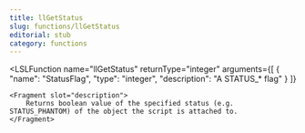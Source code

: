 ```yaml
---
title: llGetStatus
slug: functions/llGetStatus
editorial: stub
category: functions
---
```


<LSLFunction
	name="llGetStatus"
	returnType="integer"
	arguments={[
	{
		"name": "StatusFlag",
		"type": "integer",
		"description": "A STATUS_* flag"
	}
]}
>
	<Fragment slot="description">
		Returns boolean value of the specified status (e.g. STATUS_PHANTOM) of the object the script is attached to.
	</Fragment>
</LSLFunction>
